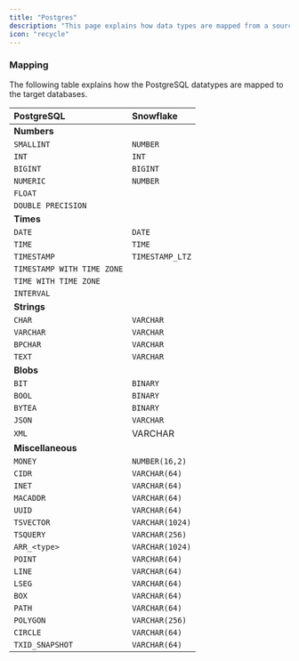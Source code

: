 ```yaml
---
title: "Postgres"
description: "This page explains how data types are mapped from a source PostgreSQL database to the target databases. Please visit the [PostgreSQL Data Types Documentation](https://www.postgresql.org/docs/current/datatype.html) to get a primer on the various PostgreSQL datatypes. "
icon: "recycle"
---
```


### Mapping

The following table explains how the PostgreSQL datatypes are mapped to the target databases.

| PostgreSQL           | Snowflake       |
| :------------------- | :-------------- |
| **Numbers**          |                 |
| `SMALLINT`           | `NUMBER`        |
| `INT`                | `INT`           |
| `BIGINT`             | `BIGINT`        |
| `NUMERIC`            | `NUMBER`        |
|`FLOAT`||
|`DOUBLE PRECISION`||
| **Times**            |                 |
| `DATE`               | `DATE`          |
| `TIME`               | `TIME`          |
| `TIMESTAMP`          | `TIMESTAMP_LTZ` |
|`TIMESTAMP WITH TIME ZONE`||
|`TIME WITH TIME ZONE`||
|`INTERVAL`||
| **Strings**          |                 |
| `CHAR`               | `VARCHAR`       |
| `VARCHAR`            | `VARCHAR`       |
| `BPCHAR`            | `VARCHAR`       |
| `TEXT`           | `VARCHAR`       |
| **Blobs**            |                 |
| `BIT`                | `BINARY`        |
| `BOOL`                | `BINARY`        |
| `BYTEA`               | `BINARY`        |
| `JSON`               | `VARCHAR`       |
|`XML`|VARCHAR|
| **Miscellaneous**             |                 |
|`MONEY`|`NUMBER(16,2)`|
|`CIDR`|`VARCHAR(64)`|
|`INET`|`VARCHAR(64)`|
|`MACADDR`|`VARCHAR(64)`|
|`UUID`|`VARCHAR(64)`|
|`TSVECTOR`|`VARCHAR(1024)`|
|`TSQUERY`|`VARCHAR(256)`|
|`ARR_<type>`|`VARCHAR(1024)`|
|`POINT`|`VARCHAR(64)`|
|`LINE`|`VARCHAR(64)`|
|`LSEG`|`VARCHAR(64)`|
|`BOX`|`VARCHAR(64)`|
|`PATH`|`VARCHAR(64)`|
|`POLYGON`|`VARCHAR(256)`|
|`CIRCLE`|`VARCHAR(64)`|
|`TXID_SNAPSHOT`|`VARCHAR(64)`|